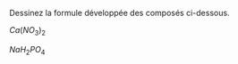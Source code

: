 :::::: {.Exercise data-latex=""}

Dessinez la formule développée des composés ci-dessous.

::: {.multicols data-latex="{2}"}

$Ca(NO_3)_2$

$NaH_2PO_4$

:::

\vspace{\stretch{1}}

::::::
